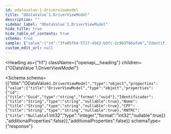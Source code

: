 ```yaml
---
id: odatavalue-1-driverviewmodel
title: "ODataValue`1.DriverViewModel"
description: ""
sidebar_label: "ODataValue`1.DriverViewModel"
hide_title: true
hide_table_of_contents: true
schema: true
sample: {"value":{"id":"3fa85f64-5717-4562-b3fc-2c963f66afa6","Identificador":"string","Nome":"string","CPF":"string","RNTRC":0}}
custom_edit_url: null
---
```



<Heading
  as={"h1"}
  className={"openapi__heading"}
  children={"ODataValue`1.DriverViewModel"}
>
</Heading>





<Schema
  schema={{"title":"ODataValue`1.DriverViewModel","type":"object","properties":{"value":{"title":"DriverViewModel","type":"object","properties":{"id":{"title":"Guid","type":"string","format":"uuid"},"Identificador":{"title":"String","type":"string","nullable":true},"Nome":{"title":"String","type":"string","nullable":true},"CPF":{"title":"String","type":"string","nullable":true},"RNTRC":{"title":"Nullable`1.Int32","type":"integer","format":"int32","nullable":true}},"additionalProperties":false}},"additionalProperties":false}}
  schemaType={"response"}
>
  
</Schema>
            